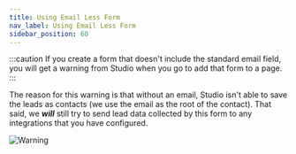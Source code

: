 ```yaml
---
title: Using Email Less Form
nav_label: Using Email Less Form
sidebar_position: 60
---
```


:::caution
If you create a form that doesn't include the standard email field, you will get a warning from Studio when you go to
add that form to a page.
:::

The reason for this warning is that without an email, Studio isn't able to save the leads as contacts (we use the email
as the root of the contact). That said, we ***will*** still try to send lead data collected by this form to any
integrations that you have configured.

![Warning](/assets/studio/Warning_1.png)

